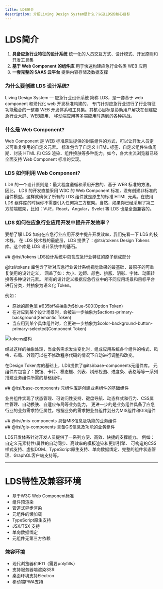 ```yaml
---
title: LDS简介
description: 介绍Living Design System是什么？以及LDS的核心目标
---
```


# LDS简介

1. **具备应急行业特征的设计系统** 统一化的人员交互方式、设计模式、开发原则和开发工具集
2. **基于 Web Component 的组件库** 用于快速构建应急行业各类 WEB 应用
3. **一套完整的 SAAS 云平台** 提供内容存储及数据支撑

### 为什么要创建 LDS 设计系统?

Living Design System — 应急行业设计系统 简称 LDS，是一套基于 web component 和现代化 web 开发标准构建的、
专门针对应急行业进行了行业特征功能融合的一整套 WEB 开发体系和工具集。其核心目标是协助用户解决在创建应急行业大屏、WEB应用、
移动端应用等多端应用时遇到的各种挑战。

### 什么是 Web Component?

Web Component 是 WEB 标准原生提供的封装组件的方式，可以让开发人员定义可重复使用的自定义元素。
标准包含了自定义 HTML 标签、自定义组件生命周期、封装 HTML 和 CSS 渲染、组件换肤等多种能力。如今，各大主流浏览器已经全面支持 Web Component 标准的实现。

### LDS 如何利用 Web Component?

LDS 的一个设计原则是：最大程度遵循和采用开放的、基于 WEB 标准的方法。因此，
LDS 的开发直接采用 W3C 的 Web Component 标准，没有创建非标准的组件模型。这样就确保了所有的 LDS 组件就是原生的标准 HTML 元素。在使用 LDS 组件库的时候你不需要引入任何第三方框架。当然，如果你已经采用了第三方前端框架，比如：VUE，React，Angular，Svelet 等 LDS 也是全面兼容的。

### LDS 如何在应急行业应用开发中提升开发效率？

要想了解 LDS 如何在应急行业应用开发中提升开发效率，我们先看一下 LDS 的技术栈。
在 LDS 技术栈的最底层，LDS 提供了：@itsi/tokens Design Tokens 库。这个库是 LDS 设计系统中的基石。

<div className="max-w-xl rounded overflow-hidden shadow-lg border-gray-100 border text-center">
  <div className="m-0">
    ## @itsi/tokens
    LDS设计系统中包含应急行业特征的原子组成部分
  </div>
</div>

@itsi/tokens 库包含了针对应急行业设计系统视觉效果的最基础、最原子的可重复使用的设计定义，
涵盖了如：大小、边距、颜色、排版、阴影、字体、动画转换等多种设计元素。
所有的设计定义根据应急行业中的不同应用场景和目标平台进行分类，并抽象为语义化 Token。

例如：
- 原始的颜色值 #635bff被抽象为$blue-500(Option Token)
- 在对应到某个设计场景时，会被进一步抽象为$actions-primary-background(Semantic Token)
- 当应用到某个具体组件时，会更进一步抽象为$color-background-button-primary-selected(Component Token) 

![tokens结构](/img/color-token.svg)

经过这样的抽象处理，当业务需求发生变化时，组成应用系统各个组件的格式、风格、布局、外观可以在不修改程序代码的情况下自动进行调整和改变。

在Design Token库的基础上，LDS提供了@itsi/base-components元组件库。
元组件库包含了：按钮、卡片、模态框、列表、树形视图、进度条、表格等等一系列搭建业务组件所需的基础组件。

<div className="max-w-xl rounded overflow-hidden shadow-lg border-gray-100 border">
  <div className="text-center m-0">
    ## @itsi/base-components
    元组件库是创建业务组件的基础组件
  </div>
</div>

业务组件实现了状态管理、可访问性支持、键盘导航、动态样式和行为、CSS属性管理、自动换肤、自适应布局等业务能力，
更进一步的是业务组件具备了应急行业的业务需求特征属性，根据业务的需求把业务组件划分为MIS组件和GIS组件

<div className="max-w-xl rounded overflow-hidden shadow-lg border-gray-100 border">
  <div className="text-center m-0">
    ## @itsi/mis-components
    具备MIS信息及功能的业务组件
  </div>
</div>
<div className="max-w-xl rounded overflow-hidden shadow-lg border-gray-100 border">
  <div className="text-center m-0">
    ## @itsi/gis-components
    具备GIS信息及功能的业务组件
  </div>
</div>

LDS开发体系针对开发人员提供了一系列方便、高效、快捷的支撑能力。
例如：自定义元素特性/属性的自动同步、高效率的模板渲染和更新引擎、
可构造的CSS样式支持、虚拟DOM、TypeScript原生支持、单向数据绑定、完整的组件状态管理、GraphQL客户端支持等。

<hr/>

# LDS特性及兼容环境

- 基于W3C Web Component标准
- 组件预渲染
- 管道式异步渲染
- 元组件的懒加载
- TypeScript原生支持
- JSX/TSX 支持
- 单向数据绑定
- 元组件无第三方依赖

### 兼容环境

- 现代浏览器和IE11（需要polyfills）
- 支持服务器端渲染SSR
- 桌面环境支持Electron
- 移动端PWA支持

